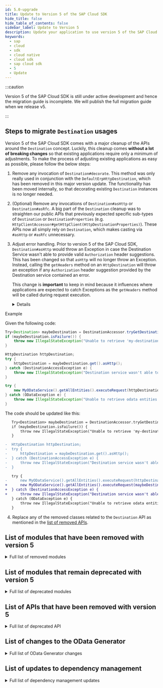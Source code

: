 ```yaml
---
id: 5.0-upgrade
title: Update to Version 5 of the SAP Cloud SDK
hide_title: false
hide_table_of_contents: false
sidebar_label: Update to Version 5
description: Update your application to use version 5 of the SAP Cloud SDK
keywords:
  - sap
  - cloud
  - sdk
  - cloud native
  - cloud sdk
  - sap cloud sdk
  - 5
  - Update
---
```


:::caution

Version 5 of the SAP Cloud SDK is still under active development and hence the migration guide is incomplete.
We will publish the full migration guide when we release v5.

:::

## Steps to migrate `Destination` usages

Version 5 of the SAP Cloud SDK comes with a major cleanup of the APIs around the `Destination` concept.
Luckily, this cleanup comes **without a lot of breaking changes** so that existing applications require only a minimum of adjustments.
To make the process of adjusting existing applications as easy as possible, please follow the below steps:

1. Remove any invocation of `Destination#decorate`.
   This method was only really used in conjunction with the `DefaultErpHttpDestination`, which has been removed in this major version update.
   The functionality has been moved internally, so that decorating existing `Destination` instances is no longer needed.

2. (Optional) Remove any invocations of `Destination#asHttp` or `Destination#asRfc`.
   A big part of the `Destination` cleanup was to straighten our public APIs that previously expected specific sub-types of `Destination` or `DestinationProperties` (e.g. `HttpClientAccessor#getHttpClient(HttpDestinationProperties)`).
   These APIs now all simply rely on `Destination`, which makes casting via `#asHttp` or `#asRfc` unnecessary.

3. Adjust error handling.
   Prior to version 5 of the SAP Cloud SDK, `Destination#asHttp` would throw an Exception in case the Destination Service wasn't able to provide valid `Authorization` header suggestions.
   This has been changed so that `asHttp` will no longer throw an Exception.
   Instead, calling the `getHeaders` method on an `HttpDestination` will throw an exception if any `Authorization` header suggestion provided by the Destination service contained an error.

   This change is **important** to keep in mind because it influences where applications are expected to catch Exceptions as the `getHeaders` method will be called during request execution.

   <details>
<summary>Example</summary>

   Given the following code:

   ```java
   Try<Destination> maybeDestination = DestinationAccessor.tryGetDestination("my-destination");
   if (maybeDestination.isFailure()) {
       throw new IllegalStateException("Unable to retrieve 'my-destination'.", maybeDestination.getCause());
   }

   HttpDestination httpDestination;
   try {
       httpDestination = maybeDestination.get().asHttp();
   } catch (DestinationAccessException e) {
       throw new IllegalStateException("Destination service wasn't able to provide a valid HTTP destination.", e);
   }

   try {
       new MyODataService().getAllEntities().executeRequest(httpDestination);
   } catch (ODataException e) {
       throw new IllegalStateException("Unable to retrieve odata entities.", e);
   }
   ```

   The code should be updated like this:

   ```diff
      Try<Destination> maybeDestination = DestinationAccessor.tryGetDestination("my-destination");
      if (maybeDestination.isFailure()) {
          throw new IllegalStateException("Unable to retrieve 'my-destination'.", maybeDestination.getCause());
      }

   -  HttpDestination httpDestination;
   -  try {
   -      httpDestination = maybeDestination.get().asHttp();
   -  } catch (DestinationAccessException e) {
   -      throw new IllegalStateException("Destination service wasn't able to provide a valid HTTP destination.", e);
   -  }

      try {
   -      new MyODataService().getAllEntities().executeRequest(httpDestination);
   +      new MyODataService().getAllEntities().executeRequest(maybeDestination.get());
   +  } catch (DestinationAccessException e) {
   +      throw new IllegalStateException("Destination service wasn't able to provide a valid HTTP destination.", e);
      } catch (ODataException e) {
          throw new IllegalStateException("Unable to retrieve odata entities.", e);
      }
   ```

   </details>

4. Replace any of the removed classes related to the `Destination` API as mentioned in the [list of removed APIs](#list-of-apis-that-have-been-removed-with-version-5).

<!-- The following section has been commented out, as it doesn't really fit our migration guide. However, having this as a blog post might be suitable.
## Changes to the `Destination` API

One of the biggest changes in version 5 of the SAP Cloud SDK for Java evolves around the `Destination` API.
Our primary goal with the following changes is to improve reusability of the `Destination` APIs across different runtime environments.
As an added benefit, we also made the APIs simpler and easier to understand as we eliminated vast parts of (seemingly) duplicated implementations.

### Unification of `HttpDestination` implementations

Up until version 5 of the SAP Cloud SDK, modules were structured around the idea of splitting implementations for different runtime environments.
As a consequence, there were many different implementations of the `HttpDestination` interface, such as `DefaultHttpDestination`, `ScpCfHttpDestination`, and `ScpNeoHttpDestination`.
This structure was not optimal as those classes were mostly identical but still behaved slighlty differently in some cases.

In version 5, these differences were eliminated by removing all implementations but the `DefaultHttpDestination`, which is now the one and only implementation of the `HttpDestination` that is shipped within the SAP Cloud SDK.
One part of the removal of existing classes was to consolidate the slight differences in behavior of the previous implementations.
Therefore, consumers shouldn't notice any differences in behavior when using the `DefaultHttpDestination` compared to the previous implementations, regardless on where their application is running.

### Simplification of APIs that expect `Destination` instances

In the past, many of the SAP Cloud SDK's APIs were tailored towards a specific type of `Destination`.
The `HttpClientAccessor`, for example, required an instance of `HttpDestinationProperties` to be passed in order to create an `HttpClient` instance.
This was not optimal as it required consumers to explicitly cast `Destination` instances they retrieved from the `DestinationAccessor` by using the `asHttp` method.
In version 5, we changed our public APIs that previously relied on specific sub-types of `Destination` (or `DestinationProperties`) to use the `Destination` interface directly.
That way, customers no longer need to worry about casting `Destination` instances to a specific sub-type - this will be done automatically within the SAP Cloud SDK.

The `asHttp` (as well as the `asRfc`) methods are still available on the `Destination` interface, but they are no longer mandatory to be called from the application's side.

### Removed API and changed error behavior

Version 5 of the SAP Cloud SDK removes the `decorate(...)` method from the `Destination` interface.
This method was previously needed to cover SAP specific On-Premise features.
These features, however, are now integrated into the `DefaultHttpDestination` implementation so that the `decorate(...)` method is no longer needed.

Furthermore, we slightly updated the behavior of `asHttp`:
This method **no longer** throws an Exceptions in case the Destination Service wasn't able to provide a valid `Authorization` header.
Instead, an Exception will be thrown when the `getHeaders` method is used, for example, during the actual request execution.
This is an improvement especially for use cases where the application wants to use the provided convenience getters for HTTP specific properties without actually trying to establish a connection to the target system.

Additionally, `asHttp` and `asRfc` will no longer always return a new instance of `HttpDestination` or `RfcDestination` if the current object is already an instance of `HttpDestination` or `RfcDestination` respectively.
-->

## List of modules that have been removed with version 5

<details>
    <summary>Full list of removed modules</summary>

- Blockchain:
  - `blockchain-business-services-sdk`
  - `blockchain-business-services-visibility`
  - `blockchain-client-fabric`
  - `blockchain-client-multichain`
  - `scp-blockchain`
- Neo related modules:
  - `auditlog-scp-neo`
  - `cloudplatform-connectivity-scp-neo`
  - `cloudplatform-core-scp-neo`
  - `scp-neo`
  - `security-scp-neo`
  - `tenant-scp-neo`
  - `concurrency-scp-neo`
- Pregenerated clients
  - `scp-workflow-cf`
  - `btp-business-rules`
- Others:
  - `com.sap.cloud.sdk:sdk-sjb-bom`
  - `com.sap.cloud.sdk.archetypes:sdk-neo-javaee7`
  - `com.sap.cloud.sdk.plugins:plugins-parent`
  - `com.sap.cloud.sdk.plugins:scp-neo-maven-plugin`
  - `com.sap.cloud.sdk.cloudplatform:security-servlet`
  - `com.sap.cloud.sdk.datamodel:odata-generator-cli`
    - Call the generator directly as a maven plugin: `mvn com.sap.cloud.sdk.datamodel:odata-generator-maven-plugin:5.0.0:generate`
  - `com.sap.cloud.sdk.datamodel:odata-v4-generator-cli`
    - Call the generator directly as a maven plugin: `mvn com.sap.cloud.sdk.datamodel:odata-v4-generator-maven-plugin:5.0.0:generate`
  - `com.sap.cloud.sdk.datamodel:openapi-generator-cli`
    - Call the generator directly as a maven plugin: `mvn com.sap.cloud.sdk.datamodel:openapi-generator-maven-plugin:5.0.0:generate`

</details>

## List of modules that remain deprecated with version 5

<details>
    <summary>Full list of deprecated modules</summary>

- `com.sap.cloud.sdk.s4hana:s4hana-connectivity`
- `com.sap.cloud.sdk.s4hana:s4hana-core`
- `com.sap.cloud.sdk.s4hana:rfc`
- `com.sap.cloud.sdk.datamodel:soap`
- `com.sap.cloud.sdk.cloudplatform:auditlog-scp-cf`

</details>

## List of APIs that have been removed with version 5

<!-- vale off -->

<details>
  <summary>Full list of deprecated API</summary>

  <table>
    <thead>
      <tr>
        <td>
          <b>API</b>
        </td>
        <td>
          <b>Replacement</b>
        </td>
        <td>
          <b>Comment</b>
        </td>
      </tr>
    </thead>
    <tbody>
      <tr>
        <td>DefaultErpHttpDestination</td>
        <td>HttpDestination</td>
        <td>
          HttpDestination now automatically adds sap-client and sap-language
          headers defined on the destination
        </td>
      </tr>
      <tr>
        <td>ErpHttpDestination</td>
        <td>DefaultHttpDestination</td>
        <td>-</td>
      </tr>
      <tr>
        <td>ErpHttpDestinationProperties</td>
        <td>DefaultHttpDestination</td>
        <td>-</td>
      </tr>
      <tr>
        <td>ErpHttpDestinationUtils</td>
        <td>-</td>
        <td>No replacement necessary</td>
      </tr>
      <tr>
        <td>AbstractHttpDestination</td>
        <td>-</td>
        <td>No replacement necessary</td>
      </tr>
      <tr>
        <td>WrappedDestination</td>
        <td>-</td>
        <td>No replacement necessary</td>
      </tr>
      <tr>
        <td>AbstractScpDestination</td>
        <td>-</td>
        <td>No replacement necessary</td>
      </tr> 
      <tr>
        <td>AbstractScpDestinationBuilder</td>
        <td>-</td>
        <td>No replacement necessary</td>
      </tr>
      <tr>
        <td>ScpCfDestination</td>
        <td>-</td>
        <td>No replacement necessary</td>
      </tr>
      <tr>
        <td>ScpCfHttpDestination</td>
        <td>DefaultHttpDestination</td>
        <td>-</td>
      </tr>
      <tr>
        <td>ScpCfRfcDestination</td>
        <td>DefaultRfcDestination</td>
        <td>-</td>
      </tr>
      <tr>
        <td>StringConverter</td>
        <td>Java Standard Library</td>
        <td>
          The Java Standard Library offers the same features, e.g.
          <code>SimpleDateFormat</code> or <code>DateTimeFormatter</code>, with the
          pattern
          <code>yyyy-MM-dd</code> or <code>yyyy-MM-dd HH:mm:ss</code>
        </td>
      </tr>
      <tr>
        <td>StringValidator</td>
        <td>
          <a href="https://commons.apache.org/proper/commons-codec/">
            Apache Commons Codec
          </a>
        </td>
        <td>
          Use libraries like{' '}
          <a href="https://commons.apache.org/proper/commons-codec/">
            Apache Commons Codec
          </a>
          , which offers a{' '}
          <a href="https://commons.apache.org/proper/commons-codec/apidocs/org/apache/commons/codec/binary/Base64.html">
            Base64
          </a>{' '}
          class.
        </td>
      </tr>
      <tr>
        <td>ClientCredentialsValidator</td>
        <td>Java Standard Library</td>
        <td>
          For validation client secrets see <code>StringValidator</code> above.
          To validate the client id, try to match the regular expression
          <code>[a-zA-Z0-9\\-!|]+</code>.
        </td>
      </tr>
      <tr>
        <td>OAuth2ServiceProvider</td>
        <td><a href="https://github.com/SAP/cloud-security-services-integration-library/tree/main/token-client">SAP BTP Java Token Client</a></td>
        <td>
          Please directly use the <a href="https://github.com/SAP/cloud-security-services-integration-library/tree/main/token-client">SAP BTP Java Token Client</a> library instead.
        </td>
      </tr>
      <tr>
        <td>AuthTokenBuilder</td>
        <td><a href="https://github.com/auth0/java-jwt">Java JWT implementation</a></td>
        <td>
          For creating an <code>AuthToken</code> from scratch, please manually define the claims and optional audience field. For example:
          <pre>String jwt = JWT.create()<br />
          &nbsp;&nbsp;.withClaim("zid", "tenant-id")<br />
          &nbsp;&nbsp;.withClaim("iss", "http://subscriber.domain")<br />
          &nbsp;&nbsp;.withAudience("my-app!t123")<br />
          &nbsp;&nbsp;.sign(Algorithm.none());<br />
          AuthToken token = new AuthToken(JWT.decode(jwt));</pre>
          Alternatively for creating extended unit tests based on token handling, please find the <a href="https://github.com/SAP/cloud-security-services-integration-library/tree/main/java-security-test">SAP BTP Java Security Test</a> library instead.
        </td>
      </tr>
    </tbody>
  </table>
</details>

## List of changes to the OData Generator

<details>
    <summary>Full list of OData Generator changes</summary>

- `javax.inject.Named` annotation removed from code generated by the OData v2 and v4 generators. With that, [the `javax.inject` dependency](https://search.maven.org/artifact/javax.inject/javax.inject) is no longer needed to compile the generated code.

</details>

## List of updates to dependency management

<details>
    <summary>Full list of dependency management updates</summary>

- `javax.inject.Named` annotation removed from code generated by the OData v2 and v4 generators. With that, [the `javax.inject` dependency](https://search.maven.org/artifact/javax.inject/javax.inject) is no longer needed to compile the generated code.
- [The `jcl-over-slf4j` dependency](https://search.maven.org/artifact/org.slf4j/jcl-over-slf4j) is no longer needed in Spring Boot 3 applications. Should you wish to include it, be sure to define the dependency version.

</details>

<!--
## Introduction

Version 5 of the SAP Cloud SDK is here and we highly recommend updating to it as soon as possible.
It brings various improvements while keeping the necessary adjustments to an absolute minimum.

There is a good chance that just bumping the version to `5.0.0` is already enough, without the need for any further adjustments.
In particular, updating may be straightforward if you are not using any deprecated API.

:::note Release Blog Post
For more information also check out our version 5 release blog post
:::

## Before You Update

Before you increase the SAP Cloud SDK version to 5 it can be beneficial to migrate any usage of **deprecated API** first.
Follow the deprecation note of the Javadoc in case you are still using deprecated API from the SAP Cloud SDK.
Most deprecated API is removed With version 5.

 -->
<!-- vale off -->
<!--

<details>
    <summary>Full list of deprecated API</summary>

  <table>
    <thead>
        <tr>
            <td><b>API</b></td>
            <td><b>Replacement</b></td>
            <td><b>Comment</b></td>
        </tr>
    </thead>
    <tbody>
          <tr>
            <td>DefaultErpHttpDestination</td>
            <td>HttpDestination</td>
            <td>
              HttpDestination now automatically adds sap-client and sap-language
              headers defined on the destination
            </td>
          </tr>
          <tr>
            <td>ErpHttpDestination</td>
            <td>-</td>
            <td>No replacement necessary</td>
          </tr>
          <tr>
            <td>ErpHttpDestinationProperties</td>
            <td>-</td>
            <td>No replacement necessary</td>
          </tr>
          <tr>
            <td>ErpHttpDestinationUtils</td>
            <td>-</td>
            <td>No replacement necessary</td>
          </tr>
        <tr>
            <td></td>
            <td></td>
            <td></td>
        </tr>
    </tbody>
</table>

</details>

## Update Your POM.XML

 -->
<!-- vale on -->
<!--


Begin by upgrading the version to `5.0.0`.
Make sure to apply this for all the places where you declare the SAP Cloud SDK version.
Typically, this is the `sdk-bom` in the dependency management section.

In case you are using any of the code generators (OData, OpenAPI) also increase the version for those.

:::tip Verify the version
You can run `mvn dependency:tree | grep 'com.sap.cloud.sdk'` to verify that all entries are consistently on version 5.
:::

Finally, version 5 discontinued some (legacy) modules and plugins.
Most notably are:

- All Neo related modules
- The SAP Java Buildpack BOM: [replacement Tomcat/TomEE BOMs](dependencies#the-sap-cloud-sdk-bill-of-material)

Remove them if they are present in your pom files.

<details>
    <summary>Full list of removed modules</summary>

- Blockchain:
  - `blockchain-business-services-sdk`
  - `blockchain-business-services-visibility`
  - `blockchain-client-fabric`
  - `blockchain-client-multichain`
  - `scp-blockchain`
- Neo related modules:
  - `auditlog-scp-neo`
  - `cloudplatform-connectivity-scp-neo`
  - `cloudplatform-core-scp-neo`
  - `scp-neo`
  - `security-scp-neo`
  - `tenant-scp-neo`
  - `concurrency-scp-neo`
- Pregenerated clients
  - `scp-workflow-cf`
  - `btp-business-rules`
- Others:
  - `com.sap.cloud.sdk:sdk-sjb-bom`
  - `com.sap.cloud.sdk.archetypes:sdk-neo-javaee7`
  - `com.sap.cloud.sdk.plugins:plugins-parent`
  - `com.sap.cloud.sdk.plugins:scp-neo-maven-plugin`

</details>

We deprecated some modules in version 5, if you are using any of them, please note that support for them may not be continued in upcoming major versions.

<details>
    <summary>Full list of deprecated modules</summary>

- `com.sap.cloud.sdk.s4hana:s4hana-connectivity`
- `com.sap.cloud.sdk.s4hana:s4hana-core`
- `com.sap.cloud.sdk.s4hana:rfc`
- `com.sap.cloud.sdk.datamodel:soap`
- `com.sap.cloud.sdk.cloudplatform:auditlog-scp-cf`

</details>

## Pregenerated Clients

OData and OpenAPI pregenerated clients have been removed, the replacement is to generate clients with the
[OData](../features/odata/generator.mdx) or the [OpenAPI](../features/rest/generate-rest-client.mdx) code generator.
Specifications are available at [SAP Business Accelerator Hub](https://api.sap.com/).

## Get Support

Having trouble with any of the update steps?
Please don't hesitate to reach out to us!

You can find our [public and internal support channels here](/docs/overview/get-support).

## Further Changes

At this point the update is probably already complete.
There are more technically breaking API changes in version 5 that likely won't affect your project.
Still, they are listed here for completeness and easy access.

### Others

The most notable remaining changes are:

-
 -->
